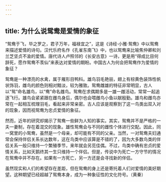 ```yaml
---
---
---
```

title: 为什么说鸳鸯是爱情的象征
---




“鸳鸯于飞，毕之罗之，君子万年，福禄宜之”，这是《诗经·小雅·鸳鸯》中以鸳鸯来描述爱情的诗句。汉代乐府名作《孔雀东南飞》中，也以鸳鸯来比喻焦仲卿和刘兰芝坚贞不渝的爱情。唐代诗人卢照邻的《长安古意》一诗，更是用“得成比目何辞死，愿作鸳鸯不羡仙”来表达对爱情的期盼。中国古人为何会把鸳鸯作为爱情的象征？

鸳鸯是一种漂亮的水禽，属于雁形目鸭科。雄鸟羽毛艳丽，翅上有棕黄色装饰性帆状饰羽，雌鸟的颜色则相对黯淡，较为雅致。鸳鸯雌雄的特征非常明显，古人以“鸳”命名雄鸟，以“鸯”命名雌鸟。鸳鸯在求偶期多是一雄一雌活动，常常一起追逐飞行。雄鸟会紧紧跟在雌鸟身后，偶尔也会喂雌鸟小鱼以献殷勤。雄鸟和雌鸟亦常在一起相互梳理羽毛，看起来非常亲密。古人应该是观察到了这一鸟类出双入对的现象，因而视鸳鸯为忠贞爱情的象征。



然而，近年的研究却揭示了鸳鸯一些鲜为人知的事实。其实，鸳鸯并不是严格的一夫一妻制，存在着混交的现象。雄性鸳鸯会与不同的雌性个体进行交配。因此，同一窝里的小鸳鸯，虽然是一个母亲，却可能有不同的父亲。当然，一对鸳鸯夫妇通常会保持伴侣关系长达数年，这在鸟类中应该算是不错的了，因为大多数鸟类的伴侣关系一般只维持一个繁殖季节，来年就会另觅佳偶。不过，鸟类中确有忠贞的爱情关系，比如天鹅终其一生只维持一个伴侣。但是，传说中为死亡一方守节的情况在鸳鸯中并不存在。如果有一方死亡，另一方还是会寻找新的伴侣。

虽然现实和人们的希望存在差距，但在鸳鸯的身上还是寄托着人们对爱情的美好期望。这种期望已经超越了鸳鸯本身，成为一种象征性的文化符号。（黄秦）